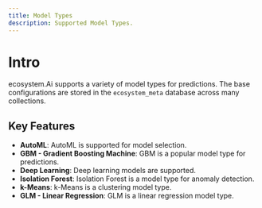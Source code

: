 ```yaml
---
title: Model Types
description: Supported Model Types.
---
```


# Intro

ecosystem.Ai supports a variety of model types for predictions. The base configurations are stored in the `ecosystem_meta` database across many collections.

## Key Features

- **AutoML**: AutoML is supported for model selection.
- **GBM - Gradient Boosting Machine**: GBM is a popular model type for predictions.
- **Deep Learning**: Deep learning models are supported.
- **Isolation Forest**: Isolation Forest is a model type for anomaly detection.
- **k-Means**: k-Means is a clustering model type.
- **GLM - Linear Regression**: GLM is a linear regression model type.
